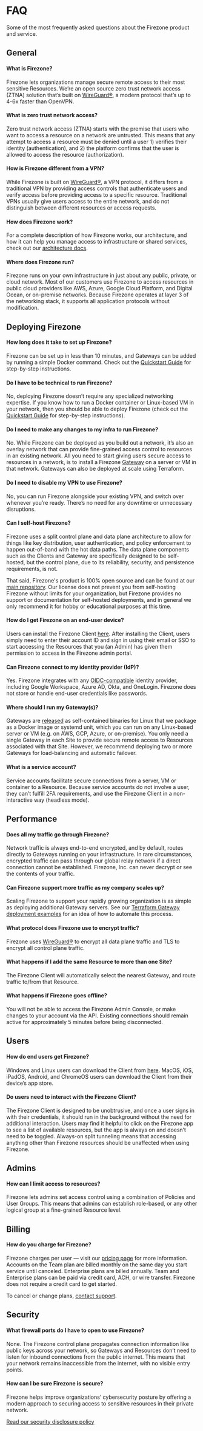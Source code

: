 
# FAQ

Some of the most frequently asked questions about the Firezone product and
service.

## General

#### What is Firezone?

Firezone lets organizations manage secure remote access to their most sensitive
Resources. We’re an open source zero trust network access (ZTNA) solution that’s
built on [WireGuard®](https://wireguard.com), a modern protocol that’s up to
4-6x faster than OpenVPN.

#### What is zero trust network access?

Zero trust network access (ZTNA) starts with the premise that users who want to
access a resource on a network are untrusted. This means that any attempt to
access a resource must be denied until a user 1) verifies their identity
(authentication), and 2) the platform confirms that the user is allowed to
access the resource (authorization).

#### How is Firezone different from a VPN?

While Firezone is built on [WireGuard®](https://wireguard.com), a VPN protocol,
it differs from a traditional VPN by providing access controls that authenticate
users and verify access before providing access to a specific resource.
Traditional VPNs usually give users access to the entire network, and do not
distinguish between different resources or access requests.

#### How does Firezone work?

For a complete description of how Firezone works, our architecture, and how it
can help you manage access to infrastructure or shared services, check out our
[architecture docs](/kb/architecture).

#### Where does Firezone run?

Firezone runs on your own infrastructure in just about any public, private, or
cloud network. Most of our customers use Firezone to access resources in public
cloud providers like AWS, Azure, Google Cloud Platform, and Digital Ocean, or
on-premise networks. Because Firezone operates at layer 3 of the networking
stack, it supports all application protocols without modification.

## Deploying Firezone

#### How long does it take to set up Firezone?

Firezone can be set up in less than 10 minutes, and Gateways can be added by
running a simple Docker command. Check out the
[Quickstart Guide](/kb/quickstart) for step-by-step instructions.

#### Do I have to be technical to run Firezone?

No, deploying Firezone doesn’t require any specialized networking expertise. If
you know how to run a Docker container or Linux-based VM in your network, then
you should be able to deploy Firezone (check out the
[Quickstart Guide](/kb/quickstart) for step-by-step instructions).

#### Do I need to make any changes to my infra to run Firezone?

No. While Firezone can be deployed as you build out a network, it’s also an
overlay network that can provide fine-grained access control to resources in an
existing network. All you need to start giving users secure access to resources
in a network, is to install a Firezone [Gateway](/kb/deploy/gateways) on a
server or VM in that network. Gateways can also be deployed at scale using
Terraform.

#### Do I need to disable my VPN to use Firezone?

No, you can run Firezone alongside your existing VPN, and switch over whenever
you’re ready. There’s no need for any downtime or unnecessary disruptions.

#### Can I self-host Firezone?

Firezone uses a split control plane and data plane architecture to allow for
things like key distribution, user authentication, and policy enforcement to
happen out-of-band with the hot data paths. The data plane components such as
the Clients and Gateway are specifically designed to be self-hosted, but the
control plane, due to its reliability, security, and persistence requirements,
is not.

That said, Firezone's product is 100% open source and can be found at our
[main repository](https://github.com/firezone/firezone). Our license does not
prevent you from self-hosting Firezone without limits for your organization, but
Firezone provides no support or documentation for self-hosted deployments, and
in general we only recommend it for hobby or educational purposes at this time.

#### How do I get Firezone on an end-user device?

Users can install the Firezone Client [here](/kb/client-apps). After installing
the Client, users simply need to enter their account ID and sign in using their
email or SSO to start accessing the Resources that you (an Admin) has given them
permission to access in the Firezone admin portal.

#### Can Firezone connect to my identity provider (IdP)?

Yes. Firezone integrates with any [OIDC-compatible](/kb/authenticate/oidc)
identity provider, including Google Workspace, Azure AD, Okta, and OneLogin.
Firezone does not store or handle end-user credentials like passwords.

#### Where should I run my Gateway(s)?

Gateways are [released](/changelog) as self-contained binaries for Linux that we
package as a Docker image or systemd unit, which you can run on any Linux-based
server or VM (e.g. on AWS, GCP, Azure, or on-premise). You only need a single
Gateway in each Site to provide secure remote access to Resources associated
with that Site. However, we recommend deploying two or more Gateways for
load-balancing and automatic failover.

#### What is a service account?

Service accounts facilitate secure connections from a server, VM or container to
a Resource. Because service accounts do not involve a user, they can’t fulfill
2FA requirements, and use the Firezone Client in a non-interactive way (headless
mode).

## Performance

#### Does all my traffic go through Firezone?

Network traffic is always end-to-end encrypted, and by default, routes directly
to Gateways running on your infrastructure. In rare circumstances, encrypted
traffic can pass through our global relay network if a direct connection cannot
be established. Firezone, Inc. can never decrypt or see the contents of your
traffic.

#### Can Firezone support more traffic as my company scales up?

Scaling Firezone to support your rapidly growing organization is as simple as
deploying additional Gateway servers. See our
[Terraform Gateway deployment examples](https://github.com/firezone/firezone/tree/main/terraform/examples)
for an idea of how to automate this process.

#### What protocol does Firezone use to encrypt traffic?

Firezone uses [WireGuard®](https://wireguard.com) to encrypt all data plane
traffic and TLS to encrypt all control plane traffic.

#### What happens if I add the same Resource to more than one Site?

The Firezone Client will automatically select the nearest Gateway, and route
traffic to/from that Resource.

#### What happens if Firezone goes offline?

You will not be able to access the Firezone Admin Console, or make changes to
your account via the API. Existing connections should remain active for
approximately 5 minutes before being disconnected.

## Users

#### How do end users get Firezone?

Windows and Linux users can download the Client from [here](/changelog). MacOS,
iOS, iPadOS, Android, and ChromeOS users can download the Client from their
device’s app store.

#### Do users need to interact with the Firezone Client?

The Firezone Client is designed to be unobtrusive, and once a user signs in with
their credentials, it should run in the background without the need for
additional interaction. Users may find it helpful to click on the Firezone app
to see a list of available resources, but the app is always on and doesn’t need
to be toggled. Always-on split tunneling means that accessing anything other
than Firezone resources should be unaffected when using Firezone.

## Admins

#### How can I limit access to resources?

Firezone lets admins set access control using a combination of Policies and User
Groups. This means that admins can establish role-based, or any other logical
group at a fine-grained Resource level.

## Billing

#### How do you charge for Firezone?

Firezone charges per user — visit our [pricing page](/pricing) for more
information. Accounts on the Team plan are billed monthly on the same day you
start service until canceled. Enterprise plans are billed annually. Team and
Enterprise plans can be paid via credit card, ACH, or wire transfer. Firezone
does not require a credit card to get started.

To cancel or change plans, [contact support](mailto:support@firezone.dev).

## Security

#### What firewall ports do I have to open to use Firezone?

None. The Firezone control plane propagates connection information like public
keys across your network, so Gateways and Resources don’t need to listen for
inbound connections from the public internet. This means that your network
remains inaccessible from the internet, with no visible entry points.

#### How can I be sure Firezone is secure?

Firezone helps improve organizations’ cybersecurity posture by offering a modern
approach to securing access to sensitive resources in their private network.

[Read our security disclosure policy](https://github.com/firezone/firezone/blob/main/docs/SECURITY.md)

<SupportOptions />
